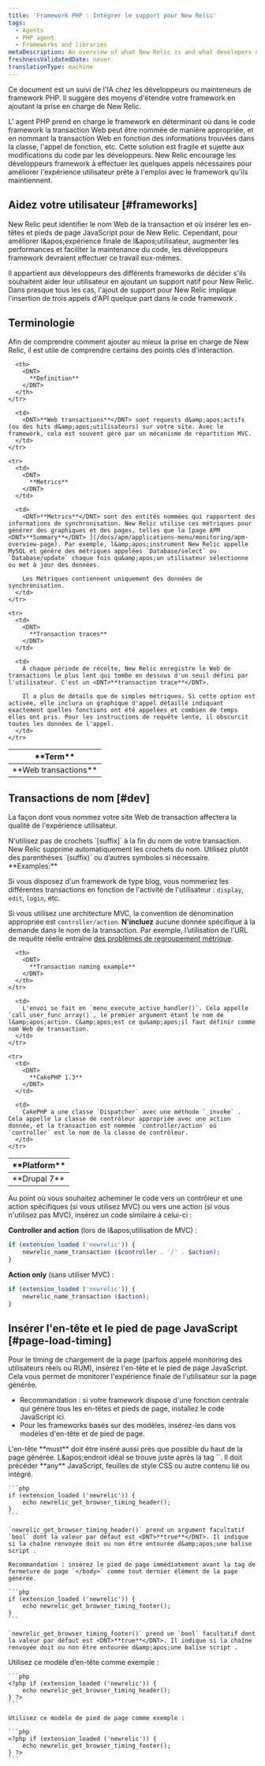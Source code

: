 ```yaml
---
title: 'Framework PHP : Intégrer le support pour New Relic'
tags:
  - Agents
  - PHP agent
  - Frameworks and libraries
metaDescription: An overview of what New Relic is and what developers or maintainers of PHP frameworks need to do in order to integrate support for New Relic.
freshnessValidatedDate: never
translationType: machine
---
```


Ce document est un suivi de l'IA chez les développeurs ou mainteneurs de framework PHP. Il suggère des moyens d'étendre votre framework en ajoutant la prise en charge de New Relic.

L' agent PHP prend en charge le framework en déterminant où dans le code framework la transaction Web peut être nommée de manière appropriée, et en nommant la transaction Web en fonction des informations trouvées dans la classe, l'appel de fonction, etc. Cette solution est fragile et sujette aux modifications du code par les développeurs. New Relic encourage les développeurs framework à effectuer les quelques appels nécessaires pour améliorer l'expérience utilisateur prête à l'emploi avec le framework qu'ils maintiennent.

## Aidez votre utilisateur [#frameworks]

New Relic peut identifier le nom Web de la transaction et où insérer les en-têtes et pieds de page JavaScript pour <InlinePopover type="browser" />de New Relic. Cependant, pour améliorer l&amp;apos;expérience finale de l&amp;apos;utilisateur, augmenter les performances et faciliter la maintenance du code, les développeurs framework devraient effectuer ce travail eux-mêmes.

Il appartient aux développeurs des différents frameworks de décider s'ils souhaitent aider leur utilisateur en ajoutant un support natif pour New Relic. Dans presque tous les cas, l'ajout de support pour New Relic implique l'insertion de trois appels d'API quelque part dans le code framework .

## Terminologie

Afin de comprendre comment ajouter au mieux la prise en charge de New Relic, il est utile de comprendre certains des points clés d'interaction.

<table>
  <thead>
    <tr>
      <th width={150}>
        <DNT>
          **Term**
        </DNT>
      </th>

      <th>
        <DNT>
          **Definition**
        </DNT>
      </th>
    </tr>
  </thead>

  <tbody>
    <tr>
      <td>
        <DNT>
          **Web transactions**
        </DNT>
      </td>

      <td>
        <DNT>**Web transactions**</DNT> sont requests d&amp;apos;actifs (ou des hits d&amp;apos;utilisateurs) sur votre site. Avec le framework, cela est souvent géré par un mécanisme de répartition MVC.
      </td>
    </tr>

    <tr>
      <td>
        <DNT>
          **Metrics**
        </DNT>
      </td>

      <td>
        <DNT>**Metrics**</DNT> sont des entités nommées qui rapportent des informations de synchronisation. New Relic utilise ces métriques pour générer des graphiques et des pages, telles que la [page APM <DNT>**Summary**</DNT> ](/docs/apm/applications-menu/monitoring/apm-overview-page). Par exemple, l&amp;apos;instrument New Relic appelle MySQL et génère des métriques appelées `Database/select` ou `Database/update` chaque fois qu&amp;apos;un utilisateur sélectionne ou met à jour des données.

        Les Métriques contiennent uniquement des données de synchronisation.
      </td>
    </tr>

    <tr>
      <td>
        <DNT>
          **Transaction traces**
        </DNT>
      </td>

      <td>
        À chaque période de récolte, New Relic enregistre le Web de transactions le plus lent qui tombe en dessous d'un seuil défini par l'utilisateur. C'est un <DNT>**transaction trace**</DNT>.

        Il a plus de détails que de simples métriques. Si cette option est activée, elle inclura un graphique d'appel détaillé indiquant exactement quelles fonctions ont été appelées et combien de temps elles ont pris. Pour les instructions de requête lente, il obscurcit toutes les données de l'appel.
      </td>
    </tr>
  </tbody>
</table>

## Transactions de nom [#dev]

La façon dont vous nommez votre site Web de transaction affectera la qualité de l'expérience utilisateur.

<Callout variant="important">
  N'utilisez pas de crochets `[suffix]` à la fin du nom de votre transaction. New Relic supprime automatiquement les crochets du nom. Utilisez plutôt des parenthèses `(suffix)` ou d’autres symboles si nécessaire.
</Callout>

<DNT>
  **Examples:**
</DNT>

Si vous disposez d'un framework de type blog, vous nommeriez les différentes transactions en fonction de l'activité de l'utilisateur : `display`, `edit`, `login`, etc.

Si vous utilisez une architecture MVC, la convention de dénomination appropriée est `controller/action`. **N'incluez** aucune donnée spécifique à la demande dans le nom de la transaction. Par exemple, l’utilisation de l’URL de requête réelle entraîne [des problèmes de regroupement métrique](/docs/features/metric-grouping-issues).

<table>
  <thead>
    <tr>
      <th width={150}>
        <DNT>
          **Platform**
        </DNT>
      </th>

      <th>
        <DNT>
          **Transaction naming example**
        </DNT>
      </th>
    </tr>
  </thead>

  <tbody>
    <tr>
      <td>
        <DNT>
          **Drupal 7**
        </DNT>
      </td>

      <td>
        L'envoi se fait en `menu_execute_active_handler()`. Cela appelle `call_user_func_array()`, le premier argument étant le nom de l&amp;apos;action. C&amp;apos;est ce qu&amp;apos;il faut définir comme nom Web de transaction.
      </td>
    </tr>

    <tr>
      <td>
        <DNT>
          **CakePHP 1.3**
        </DNT>
      </td>

      <td>
        CakePHP a une classe `Dispatcher` avec une méthode `_invoke` . Cela appelle la classe de contrôleur appropriée avec une action donnée, et la transaction est nommée `controller/action` où `controller` est le nom de la classe de contrôleur.
      </td>
    </tr>
  </tbody>
</table>

Au point où vous souhaitez acheminer le code vers un contrôleur et une action spécifiques (si vous utilisez MVC) ou vers une action (si vous n'utilisez pas MVC), insérez un code similaire à celui-ci :

<DNT>**Controller and action**</DNT> (lors de l&amp;apos;utilisation de MVC) :

```php
if (extension_loaded ('newrelic')) {
    newrelic_name_transaction ($controller . '/' . $action);
}
```

<DNT>**Action only**</DNT> (sans utiliser MVC) :

```php
if (extension_loaded ('newrelic')) {
    newrelic_name_transaction ($action);
}
```

## Insérer l'en-tête et le pied de page JavaScript [#page-load-timing]

Pour le timing de chargement de la page (parfois appelé monitoring des utilisateurs réels ou RUM), insérez l'en-tête et le pied de page JavaScript. Cela vous permet de monitorer l'expérience finale de l'utilisateur sur la page générée.

* Recommandation : si votre framework dispose d'une fonction centrale qui génère tous les en-têtes et pieds de page, installez le code JavaScript ici.
* Pour les frameworks basés sur des modèles, insérez-les dans vos modèles d'en-tête et de pied de page.

<CollapserGroup>
  <Collapser id="page-generator" title="Insérer dans une fonction de générateur de page">
    L'en-tête <DNT>**must**</DNT> doit être inséré aussi près que possible du haut de la page générée. L&amp;apos;endroit idéal se trouve juste après la tag `<meta http-equiv....>`. Il doit précéder <DNT>**any**</DNT> JavaScript, feuilles de style CSS ou autre contenu lié ou intégré.

    ```php
    if (extension_loaded ('newrelic')) {
        echo newrelic_get_browser_timing_header();
    }
    ```

    `newrelic_get_browser_timing_header()` prend un argument facultatif `bool` dont la valeur par défaut est <DNT>**true**</DNT>. Il indique si la chaîne renvoyée doit ou non être entourée d&amp;apos;une balise script .

    Recommandation : insérez le pied de page immédiatement avant la tag de fermeture de page `</body>` comme tout dernier élément de la page générée.

    ```php
    if (extension_loaded ('newrelic')) {
        echo newrelic_get_browser_timing_footer();
    }
    ```

    `newrelic_get_browser_timing_footer()` prend un `bool` facultatif dont la valeur par défaut est <DNT>**true**</DNT>. Il indique si la chaîne renvoyée doit ou non être entourée d&amp;apos;une balise script .
  </Collapser>

  <Collapser id="template" title="Insérer dans les modèles">
    Utilisez ce modèle d’en-tête comme exemple :

    ```php
    <?php if (extension_loaded ('newrelic')) {
        echo newrelic_get_browser_timing_header();
    } ?>
    ```

    Utilisez ce modèle de pied de page comme exemple :

    ```php
    <?php if (extension_loaded ('newrelic')) {
        echo newrelic_get_browser_timing_footer();
    } ?>
    ```
  </Collapser>
</CollapserGroup>